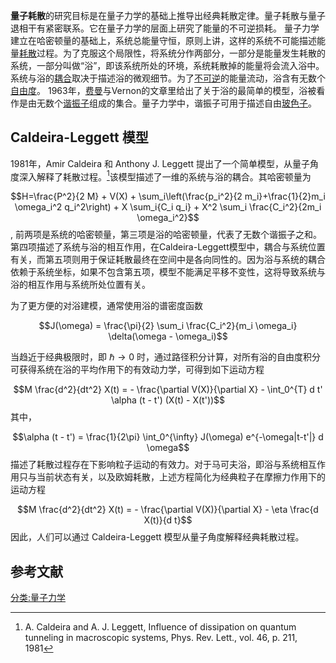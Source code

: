 {{noteTA|G1=Physics}}{{Unreferenced|time=2013-04-30T11:32:27+00:00 }}
'''量子耗散'''的研究目标是在量子力学的基础上推导出经典耗散定律。量子耗散与量子退相干有紧密联系。它在量子力学的层面上研究了能量的不可逆损耗。
量子力学建立在哈密顿量的基础上，系统总能量守恒，原则上讲，这样的系统不可能描述能量[[耗散|耗散]]过程。为了克服这个局限性，将系统分作两部分，一部分是能量发生耗散的系统，一部分叫做“浴”，即该系统所处的环境，系统耗散掉的能量将会流入浴中。系统与浴的[[耦合|耦合]]取决于描述浴的微观细节。为了[[不可逆|不可逆]]的能量流动，浴含有无数个[[自由度|自由度]]。
1963年，[[费曼|费曼]]与Vernon的文章里给出了关于浴的最简单的模型，浴被看作是由无数个[[谐振子|谐振子]]组成的集合。量子力学中，谐振子可用于描述自由[[玻色子|玻色子]]。

== Caldeira-Leggett 模型 ==
1981年，Amir Caldeira 和 Anthony J. Leggett 提出了一个简单模型，从量子角度深入解释了耗散过程。<ref>A. Caldeira and A. J. Leggett, Influence of dissipation on quantum tunneling in macroscopic systems, Phys. Rev. Lett., vol. 46, p. 211, 1981</ref>该模型描述了一维的系统与浴的耦合。其哈密顿量为
:<math>H=\frac{P^2}{2 M} + V(X) + \sum_i\left(\frac{p_i^2}{2 m_i}+\frac{1}{2}m_i \omega_i^2 q_i^2\right) + X \sum_i{C_i q_i} + X^2 \sum_i \frac{C_i^2}{2m_i \omega_i^2}</math>,
前两项是系统的哈密顿量，第三项是浴的哈密顿量，代表了无数个谐振子之和。第四项描述了系统与浴的相互作用，在Caldeira-Leggett模型中，耦合与系统位置有关，而第五项则用于保证耗散最终在空间中是各向同性的。因为浴与系统的耦合依赖于系统坐标，如果不包含第五项，模型不能满足平移不变性，这将导致系统与浴的相互作用与系统所处位置有关。

为了更方便的对浴建模，通常使用浴的谱密度函数
:<math> J(\omega) =  \frac{\pi}{2} \sum_i \frac{C_i^2}{m_i \omega_i} \delta(\omega - \omega_i) </math>

当趋近于经典极限时，即 <math> \hbar \rightarrow 0 </math> 时，通过路径积分计算，对所有浴的自由度积分可获得系统在浴的平均作用下的有效动力学，可得到如下运动方程
:<math> M \frac{d^2}{dt^2} X(t) = - \frac{\partial V(X)}{\partial X} - \int_0^{T} d t' \alpha (t - t') (X(t) - X(t')) </math>
其中，
:<math> \alpha (t - t') = \frac{1}{2\pi} \int_0^{\infty} J(\omega) e^{-\omega|t-t'|} d \omega </math>
描述了耗散过程存在下影响粒子运动的有效力。对于马可夫浴，即浴与系统相互作用只与当前状态有关，以及欧姆耗散，上述方程简化为经典粒子在摩擦力作用下的运动方程
:<math> M \frac{d^2}{dt^2} X(t) = - \frac{\partial V(X)}{\partial X} - \eta \frac{d X(t)}{d t} </math>
因此，人们可以通过 Caldeira-Leggett 模型从量子角度解释经典耗散过程。

== 参考文献 ==
<references />
[[分类:量子力学|分类:量子力学]]